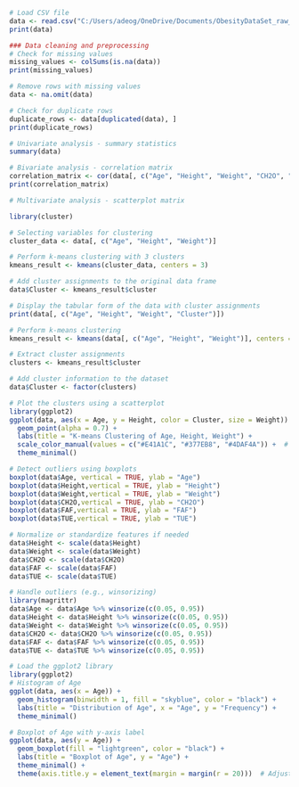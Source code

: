 ```{r}
# Load CSV file
data <- read.csv("C:/Users/adeog/OneDrive/Documents/ObesityDataSet_raw_and_data_sinthetic.csv")
print(data)
```
```{r}
### Data cleaning and preprocessing 
# Check for missing values
missing_values <- colSums(is.na(data))
print(missing_values)

# Remove rows with missing values
data <- na.omit(data)
```

```{r}
# Check for duplicate rows
duplicate_rows <- data[duplicated(data), ]
print(duplicate_rows)
```
```{r}
# Univariate analysis - summary statistics
summary(data)
```

```{r}

# Bivariate analysis - correlation matrix
correlation_matrix <- cor(data[, c("Age", "Height", "Weight", "CH2O", "FAF", "TUE")])
print(correlation_matrix)
```

```{r}
# Multivariate analysis - scatterplot matrix

library(cluster)

# Selecting variables for clustering
cluster_data <- data[, c("Age", "Height", "Weight")]

# Perform k-means clustering with 3 clusters
kmeans_result <- kmeans(cluster_data, centers = 3)

# Add cluster assignments to the original data frame
data$Cluster <- kmeans_result$cluster

# Display the tabular form of the data with cluster assignments
print(data[, c("Age", "Height", "Weight", "Cluster")])
```
```{r}


# Perform k-means clustering
kmeans_result <- kmeans(data[, c("Age", "Height", "Weight")], centers = 3)

# Extract cluster assignments
clusters <- kmeans_result$cluster

# Add cluster information to the dataset
data$Cluster <- factor(clusters)

# Plot the clusters using a scatterplot
library(ggplot2)
ggplot(data, aes(x = Age, y = Height, color = Cluster, size = Weight)) +
  geom_point(alpha = 0.7) +
  labs(title = "K-means Clustering of Age, Height, Weight") +
  scale_color_manual(values = c("#E41A1C", "#377EB8", "#4DAF4A")) +  # Customize colors
  theme_minimal()

```
```{r}
# Detect outliers using boxplots
boxplot(data$Age, vertical = TRUE, ylab = "Age")
boxplot(data$Height,vertical = TRUE, ylab = "Height")
boxplot(data$Weight,vertical = TRUE, ylab = "Weight")
boxplot(data$CH2O,vertical = TRUE, ylab = "CH2O")
boxplot(data$FAF,vertical = TRUE, ylab = "FAF")
boxplot(data$TUE,vertical = TRUE, ylab = "TUE")
```
```{r}


# Normalize or standardize features if needed
data$Height <- scale(data$Height)
data$Weight <- scale(data$Weight)
data$CH2O <- scale(data$CH2O)
data$FAF <- scale(data$FAF)
data$TUE <- scale(data$TUE)

```

```{r}

# Handle outliers (e.g., winsorizing)
library(magrittr)
data$Age <- data$Age %>% winsorize(c(0.05, 0.95))
data$Height <- data$Height %>% winsorize(c(0.05, 0.95))
data$Weight <- data$Weight %>% winsorize(c(0.05, 0.95))
data$CH2O <- data$CH2O %>% winsorize(c(0.05, 0.95))
data$FAF <- data$FAF %>% winsorize(c(0.05, 0.95))
data$TUE <- data$TUE %>% winsorize(c(0.05, 0.95))


```
```{r}
# Load the ggplot2 library
library(ggplot2)
# Histogram of Age
ggplot(data, aes(x = Age)) +
  geom_histogram(binwidth = 1, fill = "skyblue", color = "black") +
  labs(title = "Distribution of Age", x = "Age", y = "Frequency") +
  theme_minimal()
```
```{r}
# Boxplot of Age with y-axis label
ggplot(data, aes(y = Age)) +
  geom_boxplot(fill = "lightgreen", color = "black") +
  labs(title = "Boxplot of Age", y = "Age") +
  theme_minimal() +
  theme(axis.title.y = element_text(margin = margin(r = 20)))  # Adjust y-axis label position
```

